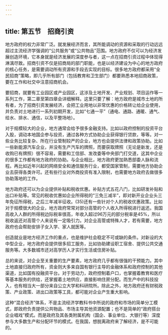 ```yaml
---
---
---
```

title: 第五节　招商引资
---




地方政府的权力非常广泛。就发展经济而言，其所能调动的资源和采取的行动远远超过主流经济学强调的“公共服务”或“公共物品”范围。地方政府不仅可以为经济发展创造环境，它本身就是经济发展的深度参与者，这一点在招商引资过程中体现得淋漓尽致。招商引资不仅是招商局的部门职能，也是以经济建设为中心的地方政府的核心任务，是需要调动所有资源和手段去实现的目标。很多地方政府都采用“全民招商”策略，即几乎所有部门（包括教育和卫生部门）都要熟悉本地招商政策，要在工作和社交中注意招商机会。

要招商，就要有工业园区或产业园区，这涉及土地开发、产业规划、项目运作等一系列工作，第二章至第四章会详细解释。这里只要了解：地方政府是城市土地的所有者，为了招商引资发展经济，会把工业用地以非常优惠的价格转让给企业使用，并负责对土地进行一系列初期开发，比如“七通一平”（通电、通路、通暖、通气、给水、排水、通信，以及平整场地）。

对于规模较大的企业，地方通常会给予很多金融支持。比如以政府控制的投资平台入股，调动本地国企参与投资，通过各种方式协助企业获得银行贷款，等等。对一些业务比较复杂、所在行业管制较严的企业，地方也会提供法律和政策协助。比如一些新能源汽车企业，并没有生产汽车的牌照，而要获取牌照（无论是新发，还是收购已有牌照）很不容易，需要和工信部、发改委等中央部门打交道，这其中企业的很多工作都有地方政府的协助。与企业相比，地方政府更加熟悉部委人脉和流程。再比如近年兴起的网络安全和通信服务行业，都受国家管制，需要地方协助企业去获得各类许可。还有些行业对外商投资有准入限制，也需要地方政府去做很多协助落地的工作。

地方政府还可以为企业提供补贴和税收优惠。补贴方式五花八门，比如研发补贴和出口补贴等。常见的税收优惠如企业所得税的“三免三减半”，即对新开业企业头三年免征所得税，之后三年减半征收。(35)还有一些针对个人的税收优惠政策。比如对于规模很大的企业，地方政府常常对部分高管的个人收入所得税进行返还。我国高收入人群的所得税边际税率很高，年收入超过96万元的部分税率是45%，所以税收返还对高管个人来说有一定吸引力。对企业高管或特殊人才，若有需要，地方政府也会帮助安排子女入学、家人就医等。

创造就业是地方经济工作的重点，也是维护社会稳定不可或缺的条件。对新设的大中型企业，地方政府会提供很多招工服务，比如协助建设职工宿舍、提供公共交通服务等。大多数城市还对高学历人才实行生活或住房补贴。

总的来说，对企业至关重要的生产要素，地方政府几乎都有很强的干预能力。其中土地直接归政府所有，资金则大多来自国有银行主导的金融体系和政府控制的其他渠道，比如国有投融资平台。对于劳动力，政府控制着户口，也掌握着教育和医疗等基本服务的供给，还掌握着土地供应，直接影响住房分配。而生产中的科技投入，也有相当大一部分来自公立大学和科研院所。除此之外，地方政府还有财税政策、产业政策、进出口政策等工具，都可能对企业产生重大影响。

这种“混合经济”体系，不是主流经济学教科书中所说的政府和市场的简单分工模式，即政府负责提供公共物品、市场主导其他资源配置；也不是简单的“政府搭台企业唱戏”模式。而是政府及其各类附属机构（国企、事业单位、大银行等）深度参与大多数生产和分配环节的模式。在我国，想脱离政府来了解经济，是不可能的。